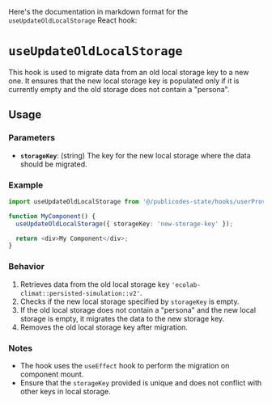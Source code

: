 Here's the documentation in markdown format for the `useUpdateOldLocalStorage` React hook:

# `useUpdateOldLocalStorage`

This hook is used to migrate data from an old local storage key to a new one. It ensures that the new local storage key is populated only if it is currently empty and the old storage does not contain a "persona".

## Usage

### Parameters

- **`storageKey`**: (string) The key for the new local storage where the data should be migrated.

### Example

```typescript
import useUpdateOldLocalStorage from '@/publicodes-state/hooks/userProvider/useOldLocalStorage';

function MyComponent() {
  useUpdateOldLocalStorage({ storageKey: 'new-storage-key' });

  return <div>My Component</div>;
}
```

### Behavior

1. Retrieves data from the old local storage key `'ecolab-climat::persisted-simulation::v2'`.
2. Checks if the new local storage specified by `storageKey` is empty.
3. If the old local storage does not contain a "persona" and the new local storage is empty, it migrates the data to the new storage key.
4. Removes the old local storage key after migration.

### Notes

- The hook uses the `useEffect` hook to perform the migration on component mount.
- Ensure that the `storageKey` provided is unique and does not conflict with other keys in local storage.
